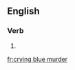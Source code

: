 ==English==

===Verb===
{{head|en|present participle}}

# {{present participle of|cry blue murder|lang=en|nocat=1}}

[[fr:crying blue murder]]